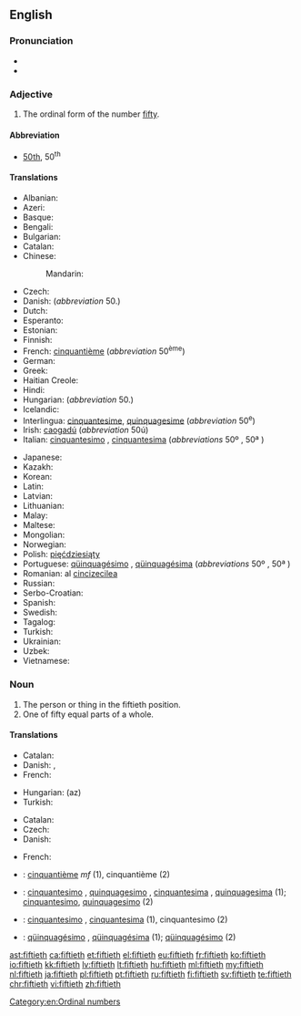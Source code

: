 ==English==

===Pronunciation===
* {{IPA|/ˈfɪftiəθ/}}
* {{hyphenation|fif|ti|eth}}

===Adjective===
{{en-adj|-}}

# The ordinal form of the number [[fifty]].

====Abbreviation====
* [[50th]], 50<sup>th</sup>

====Translations====
{{trans-top|the ordinal form of the number fifty}}
* Albanian: {{t|sq|pesëdhjetë|sc=Cyrl}}
* Azeri: {{t|az|ellinci}}
* Basque: {{t|eu|berrogeita hamarren}}
* Bengali: {{t|bn|পঁচাশত্তম|tr=pam̐cāśattama|sc=Cyrl}}
* Bulgarian: {{t|bg|петдесети|tr=petdeseti|sc=Cyrl}}
* Catalan: {{t+|ca|cinquantè}}
* Chinese:
*: Mandarin: {{t+|cmn|第五十|tr=dì wǔshí|sc=Hani}}
* Czech: {{t+|cs|padesátý|m}}
* Danish: {{t|da|halvtredsindstyvende}} (''abbreviation'' 50.)
* Dutch: {{t+|nl|vijftigste}}
* Esperanto: {{t|eo|kvindeka|sc=Cyrl}}
* Estonian: {{t|et|viiekümnes}}
* Finnish: {{t|fi|viideskymmenes}}
* French: [[cinquantième]] (''abbreviation'' 50<sup>ème</sup>)
* German: {{t+|de|fünfzigste}}
* Greek: {{t+|el|πεντηκοστός|tr=pentikostos}}
* Haitian Creole: {{t|ht|senkantan}}
* Hindi: {{t|hi|पचासवां|tr=pacāsavāṁ|sc=Deva}}
* Hungarian: {{t+|hu|ötvenedik}} (''abbreviation'' 50.)
* Icelandic: {{t|is|fimmtugasta}}
* Interlingua: [[cinquantesime]], [[quinquagesime]] (''abbreviation'' 50<sup>e</sup>)
* Irish: [[caogadú]] (''abbreviation'' 50ú)
* Italian: [[cinquantesimo]] {{g|m}}, [[cinquantesima]] {{g|f}} (''abbreviations'' 50º {{g|m}}, 50ª {{g|f}})
{{trans-mid}}
* Japanese: {{t|ja|第五十|tr=dai go jū|sc=Jpan}}
* Kazakh: {{t|kk|елуінші|tr=elwıqınşı|sc=Cyrl}}
* Korean: {{t+|ko|쉰째|tr=swinjjae |sc=Kore}}
* Latin: {{t|la|quinquagesimus|sc=Cyrl}}
* Latvian: {{t+|lv|piecdesmitais}}
* Lithuanian: {{t+|lt|penkiasdešimtas}}
* Malay: {{t|ms|yg kelima puluh}}
* Maltese: {{t|mt|wieħed minn ħamsin}}
* Mongolian: {{t|mn|тавьдугаар|tr=tavʹdugaar|sc=Cyrl}}
* Norwegian: {{t|no|femtinde}}
* Polish: [[pięćdziesiąty]] {{g|m}}
* Portuguese: [[qüinquagésimo]] {{g|m}}, [[qüinquagésima]] {{g|f}} (''abbreviations'' 50º {{g|m}}, 50ª {{g|f}})
* Romanian: al [[cincizecilea]] {{g|m}}
* Russian: {{t+|ru|пятидесятый|tr=pyatidesyatyĭ|sc=Cyrl}}
* Serbo-Croatian: {{t|sh|pedeseti}}
* Spanish: {{t+|es|quincuagésimo}}
* Swedish: {{t+|sv|femtionde}}
* Tagalog: {{t|tl|pang-limampu|sc=Hani}}
* Turkish: {{t+|tr|ellinci}}
* Ukrainian: {{t|uk|п'ятидесятих|tr=p'yatydesyatykh|sc=Cyrl}}
* Uzbek: {{t|uz|elliginchi}}
* Vietnamese: {{t|vi|thứ năm mươi}}
{{trans-bottom}}

===Noun===
{{en-noun}}

# The person or thing in the fiftieth position.
# One of fifty equal parts of a whole.

====Translations====
{{trans-top|the person or thing in the fiftieth position}}
* Catalan: {{t+|ca|cinquantè}}
* Danish: {{t|da|den halvtredsindstyvende|c}}, {{t|da|nr. halvtreds|c}}
* French: {{t+|fr|cinquantième|m|f}}
{{trans-mid}}
* Hungarian: (az) {{t+|hu|ötvenedik}}
* Turkish: {{t+|tr|ellinci}}
{{trans-bottom}}

{{trans-top|one of fifty equal parts of a whole}}
* Catalan: {{t+|ca|cinquantè}}
* Czech: {{t|cs|padesátina|f}}
* Danish: {{t|da|halvtredsindstyvendedel|c}}
{{trans-mid}}
* French: {{t+|fr|cinquantième|m}}
{{trans-bottom}}

{{checktrans-top}}
* {{ttbc|fr}}: [[cinquantième]]  ''mf'' (1), cinquantième {{g|m}} (2)
* {{ttbc|ia}}: [[cinquantesimo]] {{g|m}}, [[quinquagesimo]] {{g|m}}, [[cinquantesima]] {{g|f}}, [[quinquagesima]] {{g|f}} (1); [[cinquantesimo]], [[quinquagesimo]] (2)
{{trans-mid}}
* {{ttbc|it}}: [[cinquantesimo]] {{g|m}}, [[cinquantesima]] {{g|f}} (1), cinquantesimo {{g|m}} (2)
* {{ttbc|pt}}: [[qüinquagésimo]] {{g|m}}, [[qüinquagésima]] {{g|f}} (1); [[qüinquagésimo]] {{g|m}} (2)
{{trans-bottom}}

[[Category:en:Ordinal numbers]]

[[ast:fiftieth]]
[[ca:fiftieth]]
[[et:fiftieth]]
[[el:fiftieth]]
[[eu:fiftieth]]
[[fr:fiftieth]]
[[ko:fiftieth]]
[[io:fiftieth]]
[[kk:fiftieth]]
[[lv:fiftieth]]
[[lt:fiftieth]]
[[hu:fiftieth]]
[[ml:fiftieth]]
[[my:fiftieth]]
[[nl:fiftieth]]
[[ja:fiftieth]]
[[pl:fiftieth]]
[[pt:fiftieth]]
[[ru:fiftieth]]
[[fi:fiftieth]]
[[sv:fiftieth]]
[[te:fiftieth]]
[[chr:fiftieth]]
[[vi:fiftieth]]
[[zh:fiftieth]]